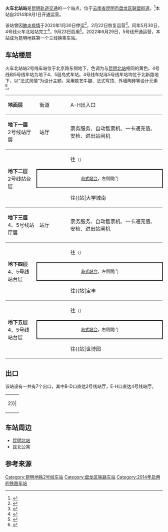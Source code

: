 {{about|在昆明市被称为'''火车北站'''的地铁站|附近的一座被当地称为'''火车北站'''的火车站|昆明北站|其他同名车站|火车北站}}
{{Station Infobox
|Station Name = 火车北站站
|Engname = North Railway Station
|linecolour = {{昆明地铁颜色|2}}
|linecolour2 = {{昆明地铁颜色|4}}
|linecolour3 = {{昆明地铁颜色|5}}
|Image = Platform of KMM North Railway Station (20180214162909).jpg
|Caption = 2号线站台
|Number = 
|Code = 
|Location = [[云南省|云南省]][[昆明市|昆明市]][[盘龙区|盘龙区]]北京路长寿路
|coordinates = {{coord|25.059074|102.719219|display=inline,title}}
|Type = 地下车站
|Line = [[昆明地铁2号线|2号线]]、[[昆明地铁4号线|4号线]]、[[昆明地铁5号线|5号线]]
|Interchange = 
|Platformtype = 
|opened = 2号线:2014年9月1日<br />4号线:2020年9月23日<br />5号线:2022年6月29日
|adjacent = {{Adjacent stations|system=昆明地铁
|line1=2|left1=白云路|right1=穿心鼓楼
|line2=4|left2=小菜园|right2=白龙路
|line3=5|left3=穿金路|right3=圆通山}}
}}

'''火车北站站'''是[[昆明轨道交通|昆明轨道交通]]的一个站点，位于[[云南省|云南省]][[昆明市|昆明市]][[盘龙区|盘龙区]][[联盟街道_(昆明市)|联盟街道]]。<ref>{{Cite web|url=http://news.ifeng.com/a/20140901/41808948_0.shtml|title=昆明地铁1、2号线首期工程火车北站站今日开通|date=2014-09-01|access-date=2016-11-14|archive-date=2018-09-05|archive-url=https://web.archive.org/web/20180905180236/http://news.ifeng.com/a/20140901/41808948_0.shtml|dead-url=no}}</ref>本站自2014年9月1日开通运营。

该站曾因[[2019冠状病毒病云南省疫情|肺炎疫情]]于2020年1月30日停运<ref>{{Cite web|url=http://news.ifeng.com/c/7teLOTRlGa0|title=重磅！30日起昆明地铁3、6号线全线停运！主城区部分公交线路停运|publisher=凤凰网|date=2020-01-30|accessdate=2020-01-30|archive-date=2020-01-30|archive-url=https://web.archive.org/web/20200130030203/http://news.ifeng.com/c/7teLOTRlGa0|dead-url=no}}</ref>，2月22日恢复运营<ref>{{cite news|url=http://ccwb.yunnan.cn/html/2020-02/22/content_1329537.htm?div=-1|title=27个地铁站 53条公交线路今起恢复运营|work=[[春城晚报|春城晚报]]|date=2020-02-22|accessdate=2020-09-09|archive-date=2021-02-02|archive-url=https://web.archive.org/web/20210202195848/http://ccwb.yunnan.cn/html/2020-02/22/content_1329537.htm?div=-1|dead-url=no}}</ref>。同年5月30日，4号线火车北站站完工<ref>{{cite news|url=http://ccwb.yunnan.cn/html/2020-05/30/content_1349604.htm?div=-1|title=地铁4号线火车北站完工|work=[[春城晚报|春城晚报]]|date=2020-05-30|accessdate=2020-09-09}}</ref>，9月23日启用<ref>{{cite news|url=https://www.kunming.cn/news/c/2020-09-23/13051919.shtml|title=昆明地铁4号线、6号线二期9月23日开通初期运营|publisher=昆明信息港|date=2020-09-23|accessdate=2020-09-23|archive-date=2020-10-01|archive-url=https://web.archive.org/web/20201001213114/https://www.kunming.cn/news/c/2020-09-23/13051919.shtml|dead-url=no}}</ref>。2022年6月29日，5号线开通运营，本站成为昆明地铁第一个三线换乘车站。

== 车站楼层 ==
火车北站站2号线车站位于北京路东侧地下，色调为与[[昆明北站|昆明北站]]相同的黄色。4号线和5号线车站为地下4、5层岛式车站。4号线车站与5号线车站均位于北新路地下，以“法式风情”为设计主题，采用铁艺牛腿、法式穹顶、外墙陶砖等设计元素<ref>{{cite news|url=http://society.yunnan.cn/system/2020/09/06/030945497.shtml|title=【探秘4号线】坐上开往春天的4号线 来看春城无处不飞花|publisher=云南网|date=2020-09-06|accessdate=2020-09-09}}</ref>。
{|cellspacing=0 cellpadding=3
|style="border-top:solid 1px gray;border-bottom:solid 1px gray;" width=100|'''地面层'''
|style="border-top:solid 1px gray;border-bottom:solid 1px gray;" width=100|街道
|style="border-top:solid 1px gray;border-bottom:solid 1px gray;" width=350|A-H出入口
|-
|style="border-bottom:solid 1px gray;"|'''地下一层'''<br />2号线站厅层
|style="border-bottom:solid 1px gray;"|站厅
|style="border-bottom:solid 1px gray;"|票务服务、自动售票机、一卡通充值、安检、进出站闸机
|-
|style="border-bottom:solid 1px gray;" rowspan=3|'''地下二层'''<br />2号线站台层
|{{arrow|L}}
|{{昆明地铁线路名|2}}往{{站|北部汽车站}}<small>（{{站|白云路}}）</small>
|-
|style="border-right:solid 2px black;border-left:solid 2px black;border-top:solid 2px black;border-bottom:solid 2px black;" colspan=2|<center><small>[[岛式站台|岛式站台]]，左侧開门</small></center>
|-
|style="border-bottom:solid 1px gray;"|{{arrow|R}}
|style="border-bottom:solid 1px gray;"|{{昆明地铁线路名|2}}往{{站|大学城南||昆明市}}/{{站|昆明南火车站}}<small>（{{站|穿心鼓楼}}）</small>
|-
|style="border-bottom:solid 1px gray;"|'''地下三层'''<br />4、5号线站厅层
|style="border-bottom:solid 1px gray;"|站厅
|style="border-bottom:solid 1px gray;"|票务服务、自动售票机、一卡通充值、安检、进出站闸机
|-
|style="border-bottom:solid 1px gray;" rowspan=3|'''地下四层'''<br />4、5号线站台层
|{{arrow|L}}
|{{昆明地铁线路名|4}}往{{站|金川路}}<small>（{{站|小菜园}}）</small>
|-
|style="border-right:solid 2px black;border-left:solid 2px black;border-top:solid 2px black;border-bottom:solid 2px black;" colspan=2|<center><small>[[岛式站台|岛式站台]]，左侧開门</small></center>
|-
|style="border-bottom:solid 1px gray;"|{{arrow|R}}
|style="border-bottom:solid 1px gray;"|{{昆明地铁线路名|5}}往{{站|宝丰||昆明}}<small>（{{站|圆通山}}）</small>
|-
|style="border-bottom:solid 1px gray;" rowspan=3|'''地下五层'''<br />4、5号线站台层
|{{arrow|R}}
|{{昆明地铁线路名|4}}往{{站|昆明南火车站}}<small>（{{站|白龙路}}）</small>
|-
|style="border-right:solid 2px black;border-left:solid 2px black;border-top:solid 2px black;border-bottom:solid 2px black;" colspan=2|<center><small>[[岛式站台|岛式站台]]，右侧開门</small></center>
|-
|style="border-bottom:solid 1px gray;"|{{arrow|L}}
|style="border-bottom:solid 1px gray;"|{{昆明地铁线路名|5}}往{{站|世博园||昆明}}<small>（{{站|穿金路}}）</small>
|}

== 出口 ==
该站设有一共有7个出口，其中B-D口直达2号线站厅，E-H口直达4号线站厅。

{| class="wikitable"
| rowspan=30 align="center" bgcolor={{昆明地铁颜色|2}}|
|-
| rowspan=30 align="center" bgcolor={{昆明地铁颜色|4}}|
|-
| rowspan=30 align="center" bgcolor={{昆明地铁颜色|5}}|
|-
! 编号 !! 建议前往的目的地 !! 照片
|-
| {{綠底白字出口|B}} || ||
|-
| {{綠底白字出口|C|附=升}} || ||
|-
| {{綠底白字出口|D}} || ||
|-
| {{綠底白字出口|E}} || 北京路、昆明北站、云南铁路博物馆、长寿路社区 ||
|-
| {{綠底白字出口|F}} || 长寿路社区、席子营社区 ||
|-
| {{綠底白字出口|G}} || 万宏国际、万宏国际南区、沃尔玛购物广场、奥斯迪购物广场 ||
|-
| {{綠底白字出口|H}} || 北京路、世纪俊园、SOHO俊园、星雅俊园 ||
|-
| bgcolor="#EEEEEE" colspan=3 | {{綠底白字出口|註=升}}
|}

==车站周边==
*[[昆明北站|昆明北站]]
*昆北公寓

== 参考来源 ==
{{commonscat|North Railway Station (Kunming Metro)}}
{{reflist}}

{{昆明地铁2号线}}
{{昆明地铁4号线}}
{{昆明地铁5号线}}

[[Category:昆明地铁2号线车站|Category:昆明地铁2号线车站]]
[[Category:盘龙区铁路车站|Category:盘龙区铁路车站]]
[[Category:2014年启用的铁路车站|Category:2014年启用的铁路车站]]